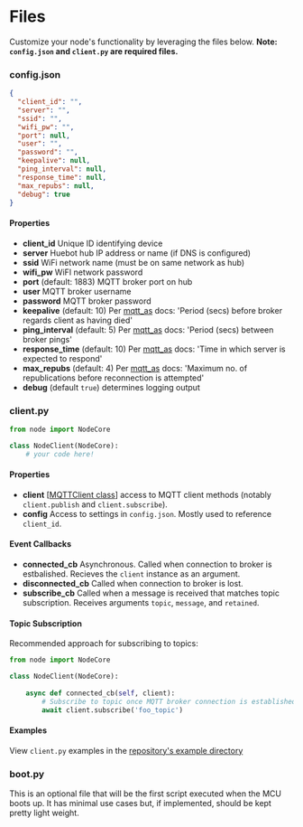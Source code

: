 # Files

Customize your node's functionality by leveraging the files below. **Note: `config.json` and `client.py` are required files.**

### config.json

```json filename="config.json"
{
  "client_id": "",
  "server": "",
  "ssid": "",
  "wifi_pw": "",
  "port": null,
  "user": "",
  "password": "",
  "keepalive": null,
  "ping_interval": null,
  "response_time": null,
  "max_repubs": null,
  "debug": true
}
```

#### Properties
- **client_id** Unique ID identifying device
- **server** Huebot hub IP address or name (if DNS is configured)
- **ssid** WiFi network name (must be on same network as hub)
- **wifi_pw** WiFI network password
- **port** (default: 1883) MQTT broker port on hub
- **user** MQTT broker username
- **password** MQTT broker password
- **keepalive** (default: 10) Per [mqtt_as](https://github.com/peterhinch/micropython-mqtt/blob/master/mqtt_as/README.md) docs: 'Period (secs) before broker regards client as having died'
- **ping_interval** (default: 5) Per [mqtt_as](https://github.com/peterhinch/micropython-mqtt/blob/master/mqtt_as/README.md) docs: 'Period (secs) between broker pings'
- **response_time** (default: 10) Per [mqtt_as](https://github.com/peterhinch/micropython-mqtt/blob/master/mqtt_as/README.md) docs: 'Time in which server is expected to respond'
- **max_repubs** (default: 4) Per [mqtt_as](https://github.com/peterhinch/micropython-mqtt/blob/master/mqtt_as/README.md) docs: 'Maximum no. of republications before reconnection is attempted'
- **debug** (default `true`) determines logging output

### client.py
```py filename="client.py"
from node import NodeCore

class NodeClient(NodeCore):
    # your code here!
```

#### Properties

- **client** [[MQTTClient class](https://github.com/peterhinch/micropython-mqtt/blob/master/mqtt_as/README.md#3-mqttclient-class)] access to MQTT client methods (notably `client.publish` and `client.subscribe`).
- **config** Access to settings in `config.json`. Mostly used to reference `client_id`.

#### Event Callbacks
- **connected_cb** Asynchronous. Called when connection to broker is estbalished. Recieves the `client` instance as an argument.
- **disconnected_cb** Called when connection to broker is lost.
- **subscribe_cb** Called when a message is received that matches topic subscription. Receives arguments `topic`, `message`, and `retained`.

#### Topic Subscription
Recommended approach for subscribing to topics:
```py filename="client.py"
from node import NodeCore

class NodeClient(NodeCore):
    
    async def connected_cb(self, client):
        # Subscribe to topic once MQTT broker connection is established
        await client.subscribe('foo_topic')
```

#### Examples
View `client.py` examples in the [repository's example directory](https://github.com/huebot-iot/node/tree/main/examples)

### boot.py
This is an optional file that will be the first script executed when the MCU boots up. It has minimal use cases but, if implemented, should be kept pretty light weight.  